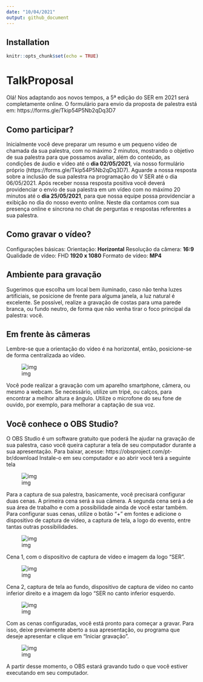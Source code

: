```yaml
---
date: "10/04/2021"
output: github_document
---
```


Installation
---

```r
knitr::opts_chunk$set(echo = TRUE)
```

# TalkProposal
Olá!
Nos adaptando aos novos tempos, a 5ª edição do SER em 2021 será completamente online.
O formulário para envio da proposta de palestra está em: https://forms.gle/Tkip54P5Nb2qDq3D7



## Como participar?
Inicialmente você deve preparar um resumo e um pequeno vídeo de chamada da sua palestra, com no máximo 2 minutos, mostrando o objetivo de sua palestra para que possamos avaliar, além do conteúdo, as condições de áudio e vídeo até o **dia 02/05/2021**, via nosso formulário próprio (https://forms.gle/Tkip54P5Nb2qDq3D7).
Aguarde a nossa resposta sobre a inclusão de sua palestra na programação do V SER até o dia 06/05/2021. Após receber nossa resposta positiva você deverá providenciar o envio de sua palestra em um vídeo com no máximo 20 minutos até o **dia 25/05/2021**, para que nossa equipe possa providenciar a exibição no dia do nosso evento online. Neste dia contamos com sua presença online e síncrona no chat de perguntas e respostas referentes a sua palestra.

## Como gravar o vídeo?
Configurações básicas:
Orientação: **Horizontal**
Resolução da câmera: **16:9**
Qualidade de vídeo: FHD **1920 x 1080**
Formato de vídeo: **MP4**

## Ambiente para gravação
Sugerimos que escolha um local bem iluminado, caso não tenha luzes artificiais, se posicione de frente para alguma janela, a luz natural é excelente.
Se possível, realize a gravação de costas para uma parede branca, ou fundo neutro, de forma que não venha tirar o foco principal da palestra: você.

## Em frente às câmeras
Lembre-se que a orientação do vídeo é na horizontal, então, posicione-se de forma centralizada ao vídeo. 

![img](https://raw.githubusercontent.com/DATAUNIRIO/TalkProposal/main/img/Imagem1.png)

Você pode realizar a gravação com um aparelho smartphone, câmera, ou mesmo a webcam. Se necessário, utilize um tripé, ou calços, para encontrar a melhor altura e ângulo. Utilize o microfone do seu fone de ouvido, por exemplo, para melhorar a captação de sua voz.

## Você conhece o OBS Studio?
O OBS Studio é um software gratuito que poderá lhe ajudar na gravação de sua palestra, caso você queira capturar a tela de seu computador durante a sua apresentação.
Para baixar, acesse: https://obsproject.com/pt-br/download
Instale-o em seu computador e ao abrir você terá a seguinte tela

![img](https://raw.githubusercontent.com/DATAUNIRIO/TalkProposal/main/img/Imagem2.png)

Para a captura de sua palestra, basicamente, você precisará configurar duas cenas.
A primeira cena será a sua câmera.
A segunda cena será a de sua área de trabalho e com a possibilidade ainda de você estar também.
Para configurar suas cenas, utilize o botão “+” em fontes e adicione o dispositivo de captura de vídeo, a captura de tela, a logo do evento, entre tantas outras possibilidades.

![img](https://raw.githubusercontent.com/DATAUNIRIO/TalkProposal/main/img/Imagem3.png)

Cena 1, com o dispositivo de captura de vídeo e imagem da logo “SER”.

![img](https://raw.githubusercontent.com/DATAUNIRIO/TalkProposal/main/img/Imagem4.png)

Cena 2, captura de tela ao fundo, dispositivo de captura de vídeo no canto inferior direito e a imagem da logo “SER no canto inferior esquerdo.
 
![img](https://raw.githubusercontent.com/DATAUNIRIO/TalkProposal/main/img/Imagem5.png)
 
Com as cenas configuradas, você está pronto para começar a gravar. Para isso, deixe previamente aberto a sua apresentação, ou programa que deseje apresentar e clique em “Iniciar gravação”. 

![img](https://raw.githubusercontent.com/DATAUNIRIO/TalkProposal/main/img/Imagem6.png)

A partir desse momento, o OBS estará gravando tudo o que você estiver executando em seu computador. 

